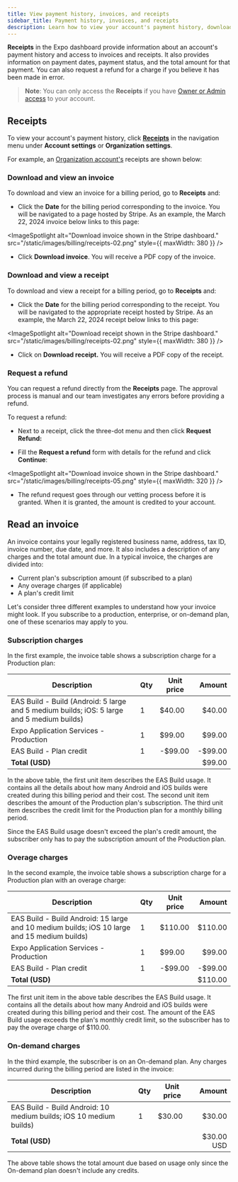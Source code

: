 ```yaml
---
title: View payment history, invoices, and receipts
sidebar_title: Payment history, invoices, and receipts
description: Learn how to view your account's payment history, download invoices and receipts, and request a refund for a charge.
---
```



**Receipts** in the Expo dashboard provide information about an account's payment history and access to invoices and receipts. It also provides information on payment dates, payment status, and the total amount for that payment. You can also request a refund for a charge if you believe it has been made in error.

> **Note**: You can only access the **Receipts** if you have [Owner or Admin access](/accounts/working-together/#manage-access) to your account.

## Receipts

To view your account's payment history, click [**Receipts**](https://expo.dev/settings/receipts) in the navigation menu under **Account settings** or **Organization settings**.

For example, an [Organization account's](/accounts/account-types/#organizations) receipts are shown below:

<ImageSpotlight
  alt="Receipts page in the Expo dashboard."
  src="/static/images/billing/receipts-01.png"
/>

### Download and view an invoice

To download and view an invoice for a billing period, go to **Receipts** and:

- Click the **Date** for the billing period corresponding to the invoice. You will be navigated to a page hosted by Stripe. As an example, the March 22, 2024 invoice below links to this page:

<ImageSpotlight
  alt="Download invoice shown in the Stripe dashboard."
  src="/static/images/billing/receipts-02.png"
  style={{ maxWidth: 380 }}
/>

- Click **Download invoice**. You will receive a PDF copy of the invoice.

### Download and view a receipt

To download and view a receipt for a billing period, go to **Receipts** and:

- Click the **Date** for the billing period corresponding to the receipt. You will be navigated to the appropriate receipt hosted by Stripe. As an example, the March 22, 2024 receipt below links to this page:

<ImageSpotlight
  alt="Download receipt shown in the Stripe dashboard."
  src="/static/images/billing/receipts-02.png"
  style={{ maxWidth: 380 }}
/>

- Click on **Download receipt.** You will receive a PDF copy of the receipt.

### Request a refund

You can request a refund directly from the **Receipts** page. The approval process is manual and our team investigates any errors before providing a refund.

To request a refund:

- Next to a receipt, click the three-dot menu and then click **Request Refund:**

<ImageSpotlight
  alt="Receipts page in the Expo dashboard."
  src="/static/images/billing/receipts-04.png"
/>

- Fill the **Request a refund** form with details for the refund and click **Continue**:

<ImageSpotlight
  alt="Download invoice shown in the Stripe dashboard."
  src="/static/images/billing/receipts-05.png"
  style={{ maxWidth: 320 }}
/>

- The refund request goes through our vetting process before it is granted. When it is granted, the amount is credited to your account.

## Read an invoice

An invoice contains your legally registered business name, address, tax ID, invoice number, due date, and more. It also includes a description of any charges and the total amount due. In a typical invoice, the charges are divided into:

- Current plan's subscription amount (if subscribed to a plan)
- Any overage charges (if applicable)
- A plan's credit limit

Let's consider three different examples to understand how your invoice might look. If you subscribe to a production, enterprise, or on-demand plan, one of these scenarios may apply to you.

### Subscription charges

In the first example, the invoice table shows a subscription charge for a Production plan:

| Description                                                                                | Qty | Unit price |  Amount |
| ------------------------------------------------------------------------------------------ | --- | ---------- | ------: |
| EAS Build - Build (Android: 5 large and 5 medium builds; iOS: 5 large and 5 medium builds) | 1   | $40.00     |  $40.00 |
| Expo Application Services - Production                                                     | 1   | $99.00     |  $99.00 |
| EAS Build - Plan credit                                                                    | 1   | -$99.00    | -$99.00 |
| **Total (USD)**                                                                            |     |            |  $99.00 |

In the above table, the first unit item describes the EAS Build usage. It contains all the details about how many Android and iOS builds were created during this billing period and their cost. The second unit item describes the amount of the Production plan's subscription. The third unit item describes the credit limit for the Production plan for a monthly billing period.

Since the EAS Build usage doesn't exceed the plan's credit amount, the subscriber only has to pay the subscription amount of the Production plan.

### Overage charges

In the second example, the invoice table shows a subscription charge for a Production plan with an overage charge:

| Description                                                                                  | Qty | Unit price |  Amount |
| -------------------------------------------------------------------------------------------- | --- | ---------- | ------: |
| EAS Build - Build Android: 15 large and 10 medium builds; iOS 10 large and 15 medium builds) | 1   | $110.00    | $110.00 |
| Expo Application Services - Production                                                       | 1   | $99.00     |  $99.00 |
| EAS Build - Plan credit                                                                      | 1   | -$99.00    | -$99.00 |
| **Total (USD)**                                                                              |     |            | $110.00 |

The first unit item in the above table describes the EAS Build usage. It contains all the details about how many Android and iOS builds were created during this billing period and their cost. The amount of the EAS Build usage exceeds the plan's monthly credit limit, so the subscriber has to pay the overage charge of $110.00.

### On-demand charges

In the third example, the subscriber is on an On-demand plan. Any charges incurred during the billing period are listed in the invoice:

| Description                                                        | Qty | Unit price |     Amount |
| ------------------------------------------------------------------ | --- | ---------- | ---------: |
| EAS Build - Build Android: 10 medium builds; iOS 10 medium builds) | 1   | $30.00     |     $30.00 |
| **Total (USD)**                                                    |     |            | $30.00 USD |

The above table shows the total amount due based on usage only since the On-demand plan doesn't include any credits.
